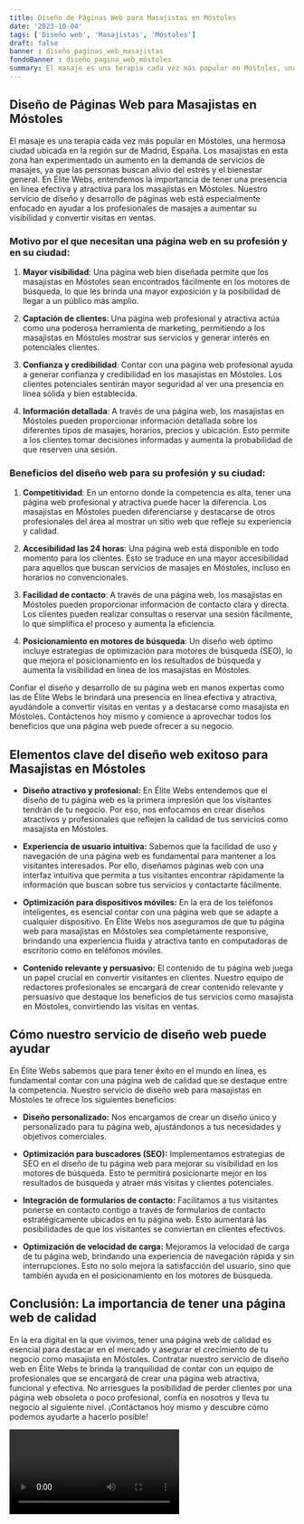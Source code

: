 ```yaml
---
title: Diseño de Páginas Web para Masajistas en Móstoles
date: '2023-10-04'
tags: ['Diseño web', 'Masajistas', 'Móstoles']
draft: false
banner : diseño_paginas_web_masajistas
fondoBanner : diseño_pagina_web_móstoles
summary: El masaje es una terapia cada vez más popular en Móstoles, una hermosa ciudad ubicada en la región sur de Madrid, España. Los masajistas en esta zona han experimentado un aumento en la demanda de servicios de masajes, ya que las personas buscan alivio del estrés y el bienestar general. En Élite Webs, entendemos la importancia de tener una presencia en línea efectiva y atractiva para los masajistas en Móstoles. Nuestro servicio de diseño y desarrollo de páginas web está especialmente enfocado en ayudar a los profesionales de masajes a aumentar su visibilidad y convertir visitas en ventas.
---
```


## Diseño de Páginas Web para Masajistas en Móstoles

El masaje es una terapia cada vez más popular en Móstoles, una hermosa ciudad ubicada en la región sur de Madrid, España. Los masajistas en esta zona han experimentado un aumento en la demanda de servicios de masajes, ya que las personas buscan alivio del estrés y el bienestar general. En Élite Webs, entendemos la importancia de tener una presencia en línea efectiva y atractiva para los masajistas en Móstoles. Nuestro servicio de diseño y desarrollo de páginas web está especialmente enfocado en ayudar a los profesionales de masajes a aumentar su visibilidad y convertir visitas en ventas.

### Motivo por el que necesitan una página web en su profesión y en su ciudad:

1. **Mayor visibilidad**: Una página web bien diseñada permite que los masajistas en Móstoles sean encontrados fácilmente en los motores de búsqueda, lo que les brinda una mayor exposición y la posibilidad de llegar a un público más amplio.

2. **Captación de clientes**: Una página web profesional y atractiva actúa como una poderosa herramienta de marketing, permitiendo a los masajistas en Móstoles mostrar sus servicios y generar interés en potenciales clientes.

3. **Confianza y credibilidad**: Contar con una página web profesional ayuda a generar confianza y credibilidad en los masajistas en Móstoles. Los clientes potenciales sentirán mayor seguridad al ver una presencia en línea sólida y bien establecida.

4. **Información detallada**: A través de una página web, los masajistas en Móstoles pueden proporcionar información detallada sobre los diferentes tipos de masajes, horarios, precios y ubicación. Esto permite a los clientes tomar decisiones informadas y aumenta la probabilidad de que reserven una sesión.

### Beneficios del diseño web para su profesión y su ciudad:

1. **Competitividad**: En un entorno donde la competencia es alta, tener una página web profesional y atractiva puede hacer la diferencia. Los masajistas en Móstoles pueden diferenciarse y destacarse de otros profesionales del área al mostrar un sitio web que refleje su experiencia y calidad.

2. **Accesibilidad las 24 horas**: Una página web está disponible en todo momento para los clientes. Esto se traduce en una mayor accesibilidad para aquellos que buscan servicios de masajes en Móstoles, incluso en horarios no convencionales.

3. **Facilidad de contacto**: A través de una página web, los masajistas en Móstoles pueden proporcionar información de contacto clara y directa. Los clientes pueden realizar consultas o reservar una sesión fácilmente, lo que simplifica el proceso y aumenta la eficiencia.

4. **Posicionamiento en motores de búsqueda**: Un diseño web óptimo incluye estrategias de optimización para motores de búsqueda (SEO), lo que mejora el posicionamiento en los resultados de búsqueda y aumenta la visibilidad en línea de los masajistas en Móstoles.

Confiar el diseño y desarrollo de su página web en manos expertas como las de Élite Webs le brindará una presencia en línea efectiva y atractiva, ayudándole a convertir visitas en ventas y a destacarse como masajista en Móstoles. Contáctenos hoy mismo y comience a aprovechar todos los beneficios que una página web puede ofrecer a su negocio.

<GifSeo />

<Cta />

## Elementos clave del diseño web exitoso para Masajistas en Móstoles

- **Diseño atractivo y profesional:** En Élite Webs entendemos que el diseño de tu página web es la primera impresión que los visitantes tendrán de tu negocio. Por eso, nos enfocamos en crear diseños atractivos y profesionales que reflejen la calidad de tus servicios como masajista en Móstoles.

- **Experiencia de usuario intuitiva:** Sabemos que la facilidad de uso y navegación de una página web es fundamental para mantener a los visitantes interesados. Por ello, diseñamos páginas web con una interfaz intuitiva que permita a tus visitantes encontrar rápidamente la información que buscan sobre tus servicios y contactarte fácilmente.

- **Optimización para dispositivos móviles:** En la era de los teléfonos inteligentes, es esencial contar con una página web que se adapte a cualquier dispositivo. En Élite Webs nos aseguramos de que tu página web para masajistas en Móstoles sea completamente responsive, brindando una experiencia fluida y atractiva tanto en computadoras de escritorio como en teléfonos móviles.

- **Contenido relevante y persuasivo:** El contenido de tu página web juega un papel crucial en convertir visitantes en clientes. Nuestro equipo de redactores profesionales se encargará de crear contenido relevante y persuasivo que destaque los beneficios de tus servicios como masajista en Móstoles, convirtiendo las visitas en ventas.

## Cómo nuestro servicio de diseño web puede ayudar

En Élite Webs sabemos que para tener éxito en el mundo en línea, es fundamental contar con una página web de calidad que se destaque entre la competencia. Nuestro servicio de diseño web para masajistas en Móstoles te ofrece los siguientes beneficios:

- **Diseño personalizado:** Nos encargamos de crear un diseño único y personalizado para tu página web, ajustándonos a tus necesidades y objetivos comerciales.

- **Optimización para buscadores (SEO):** Implementamos estrategias de SEO en el diseño de tu página web para mejorar su visibilidad en los motores de búsqueda. Esto te permitirá posicionarte mejor en los resultados de búsqueda y atraer más visitas y clientes potenciales.

- **Integración de formularios de contacto:** Facilitamos a tus visitantes ponerse en contacto contigo a través de formularios de contacto estratégicamente ubicados en tu página web. Esto aumentará las posibilidades de que los visitantes se conviertan en clientes efectivos.

- **Optimización de velocidad de carga:** Mejoramos la velocidad de carga de tu página web, brindando una experiencia de navegación rápida y sin interrupciones. Esto no solo mejora la satisfacción del usuario, sino que también ayuda en el posicionamiento en los motores de búsqueda.

## Conclusión: La importancia de tener una página web de calidad

En la era digital en la que vivimos, tener una página web de calidad es esencial para destacar en el mercado y asegurar el crecimiento de tu negocio como masajista en Móstoles. Contratar nuestro servicio de diseño web en Élite Webs te brinda la tranquilidad de contar con un equipo de profesionales que se encargará de crear una página web atractiva, funcional y efectiva. No arriesgues la posibilidad de perder clientes por una página web obsoleta o poco profesional, confía en nosotros y lleva tu negocio al siguiente nivel. ¡Contáctanos hoy mismo y descubre cómo podemos ayudarte a hacerlo posible!

<Video />

<CtaBot job='Masajistas' city='Móstoles'/>

<Gmaps query='Móstoles+españa+maps' />